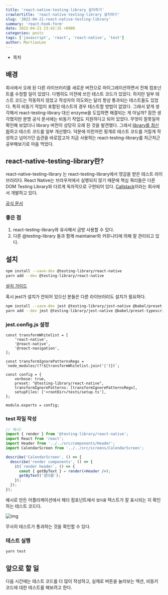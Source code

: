 ```yaml
---
title: 'react-native-testing-library 설치하기'
crawlertitle: 'react-native-testing-library 설치하기'
slug: '2022-04-21-react-native-testing-library'
summary: 'react-hook-form'
date: 2022-04-21 23:42:15 +0900
categories: posts
tags: ['javascript', 'react', 'react-native', 'test']
author: MartianLee
---
```


- 목차

## 배경

회사에서 오래 된 다른 라이브러리를 새로운 버전으로 마이그레이션하면서 전체 컴포넌트를 수정할 일이 있었다. 다행히도 이전에 쓰인 테스트 코드가 있었다. 하지만 일부 테스트 코드는 작동하지 않았고 작성자의 의도와는 달리 항상 통과되는 테스트들도 있었다. 특히 비동기 작업이 포함된 테스트의 경우 테스트할 방법이 없었다. 그래서 얕게 생각해서 react-testing-library 대신 enzyme을 도입하면 해결되는 게 아닐까? 잠깐 생각했지만 분명 공식 문서에는 비동기 작업도 지원하다고 되어 있었다. 무엇이 잘못일까 확인해 보았더니 library 버전이 상당히 오래 된 것을 발견했다. 그래서 [library를 최신화](https://callstack.github.io/react-native-testing-library/docs/migration-v7/)하고 테스트 코드를 일부 개선했다. 덕분에 이런저런 핑걔로 테스트 코드를 거칠게 작성하고 넘어가던 습관을 바로잡고자 지금 사용하는 react-testing-library를 차근차근 공부해보기로 마음 먹었다.

## react-native-testing-library란?

react-native-testing-library 는 react-testing-library에서 영감을 받은 테스트 라이브러리다. React Native는 브라우저에서 실행되지 않기 때문에 핵심 쿼리들은 다른 DOM Testing Library와 다르게 독자적으로 구현되어 있다. [Callstack](https://www.callstack.com/open-source?utm_source=testing-library.com&utm_medium=referral&utm_campaign=react-native-testing-library)이라는 회사에서 개발하고 있다.

[공식 문서](https://testing-library.com/docs/react-native-testing-library/intro)

### 좋은 점

1. react-testing-library와 유사해서 금방 사용할 수 있다.
2. 다른 @testing-library 들과 함께 maintainer와 커뮤니티에 의해 잘 관리되고 있다.

## 설치

```bash
npm install --save-dev @testing-library/react-native
yarn add --dev @testing-library/react-native
```

[설치 가이드](https://testing-library.com/docs/react-native-testing-library/setup)

혹시 jest가 설치가 안되어 있으신 분들은 다른 라이브러리도 설치가 필요하다.

```bash
npm install --save-dev jest @testing-library/jest-native @babel/preset-typescript
yarn add --dev jest @testing-library/jest-native @babel/preset-typescript
```

### jest.config.js 설정

```
const transformWhitelist = [
    'react-native',
    '@react-native',
    '@react-navigation',
];

const transformIgnorePatternsRegx = `node_modules/(?!${transformWhitelist.join('|')})`;

const config = {
    verbose: true,
    preset: "@testing-library/react-native",
    transformIgnorePatterns: [transformIgnorePatternsRegx],
    setupFiles: ['<rootDir>/tests/setup.ts'],
};

module.exports = config;
```

### test 파일 작성

```jsx
// 예시)
import { render } from '@testing-library/react-native';
import React from 'react';
import Header from '../../src/components/Header';
import CalendarScreen from '../../src/screens/CalendarScreen';

describe('CalendarScreen', () => {
  describe('render components', () => {
    it(`render header`, () => {
      const { getByText } = render(<Header />);
      getByText('앱이름');
    });
  });
});
```

예시로 만든 어플리케이션에서 헤더 컴포넌트에서 `앱이름` 텍스트가 잘 표시되는 지 확인하는 테스트 코드다.

![img](/static/post-images/220422_react-native-testing-library/test1.png)

무사히 테스트가 통과하는 것을 확인할 수 있다.

### 테스트 실행

```bash
yarn test
```

## 앞으로 할 일

다음 시간에는 테스트 코드를 더 많이 작성하고, 실제로 버튼을 눌러보는 액션, 비동키 코드에 대한 테스트를 해보려고 한다.
